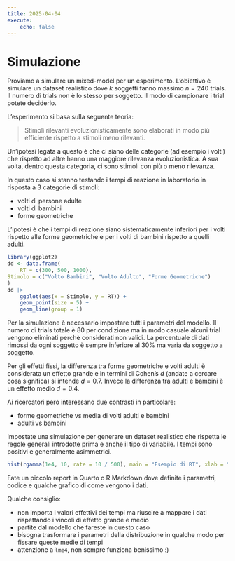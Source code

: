 ```yaml
---
title: 2025-04-04
execute:
    echo: false
---
```


# Simulazione

Proviamo a simulare un mixed-model per un esperimento. L'obiettivo è simulare un dataset realistico dove $k$ soggetti fanno massimo $n = 240$ trials. Il numero di trials non è lo stesso per soggetto. Il modo di campionare i trial potete deciderlo.

L'esperimento si basa sulla seguente teoria:

> Stimoli rilevanti evoluzionisticamente sono elaborati in modo più efficiente rispetto a stimoli meno rilevanti.

Un'ipotesi legata a questo è che ci siano delle categorie (ad esempio i volti) che rispetto ad altre hanno una maggiore rilevanza evoluzionistica. A sua volta, dentro questa categoria, ci sono stimoli con più o meno rilevanza.

In questo caso si stanno testando i tempi di reazione in laboratorio in risposta a 3 categorie di stimoli:

- volti di persone adulte
- volti di bambini
- forme geometriche

L'ipotesi è che i tempi di reazione siano sistematicamente inferiori per i volti rispetto alle forme geometriche e per i volti di bambini rispetto a quelli adulti.

```r
library(ggplot2)
dd <- data.frame(
    RT = c(300, 500, 1000),
Stimolo = c("Volto Bambini", "Volto Adulto", "Forme Geometriche")
)
dd |> 
    ggplot(aes(x = Stimolo, y = RT)) +
    geom_point(size = 5) +
    geom_line(group = 1)
```

Per la simulazione è necessario impostare tutti i parametri del modello. Il numero di trials totale è 80 per condizione ma in modo casuale alcuni trial vengono eliminati perchè considerati non validi. La percentuale di dati rimossi da ogni soggetto è sempre inferiore al 30% ma varia da soggetto a soggetto.

Per gli effetti fissi, la differenza tra forme geometriche e volti adulti è considerata un effetto grande e in termini di Cohen's $d$ (andate a cercare cosa significa) si intende $d = 0.7$. Invece la differenza tra adulti e bambini è un effetto medio $d = 0.4$.

Ai ricercatori però interessano due contrasti in particolare:

- forme geometriche vs media di volti adulti e bambini
- adulti vs bambini

Impostate una simulazione per generare un dataset realistico che rispetta le regole generali introdotte prima e anche il tipo di variabile. I tempi sono positivi e generalmente asimmetrici.

```r
hist(rgamma(1e4, 10, rate = 10 / 500), main = "Esempio di RT", xlab = "RT")
```

Fate un piccolo report in Quarto o R Markdown dove definite i parametri, codice e qualche grafico di come vengono i dati.

Qualche consiglio:

- non importa i valori effettivi dei tempi ma riuscire a mappare i dati rispettando i vincoli di effetto grande e medio
- partite dal modello che fareste in questo caso
- bisogna trasformare i parametri della distribuzione in qualche modo per fissare queste medie di tempi
- attenzione a `lme4`, non sempre funziona benissimo :)
